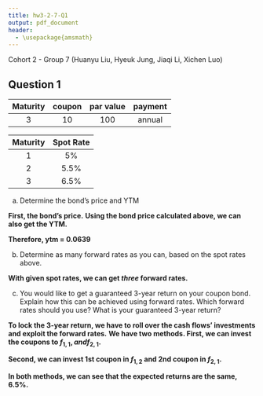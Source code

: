 ```yaml
---
title: hw3-2-7-Q1
output: pdf_document
header:
  - \usepackage{amsmath}
---
```


Cohort 2 - Group 7 (Huanyu Liu, Hyeuk Jung, Jiaqi Li, Xichen Luo)

## Question 1

|Maturity|coupon|par value|payment|
|:------:|:----:|:-------:|:-----:|
|3       |10    |100      |annual |

|Maturity|Spot Rate|
|:------:|:-------:|
|1       |5%       |
|2       |5.5%     |
|3       |6.5%     |

(a) Determine the bond's price and YTM

**First, the bond's price.**
\begin{align*}
price &= \frac{10}{1.05} + \frac{10}{1.055^2} + \frac{110}{1.065^3} \\
      &= 109.5717 \\
\end{align*}
**Using the bond price calculated above, we can also get the YTM.** 
\begin{align*}
109.5717 &= \frac{10}{1 + ytm} + \frac{10}{(1+ytm)^2} + \frac{110}{(1+ytm)^3} \\
\end{align*}

**Therefore, ytm = 0.0639**
\vspace{\baselineskip}

(b) Determine as many forward rates as you can, based on the spot rates above.

**With given spot rates, we can get _three_ forward rates.**

\begin{align*}
f_{1,1} &= \frac{1.055^2}{1.05} - 1 = 0.06 \\
f_{1,2} &= \sqrt{\frac{1.065^3}{1.05}} - 1 = 0.0726 \\
f_{2,1} &= \frac{1.065^3}{1.055^2} - 1 = 0.0852 \\
\end{align*}
\vspace{\baselineskip}

(c) You would like to get a guaranteed 3-year return on your coupon bond. Explain how this can be achieved using forward rates. Which forward rates should you use? What is your guaranteed 3-year return?

**To lock the 3-year return, we have to roll over the cash flows' investments and exploit the forward rates.**
**We have two methods. First, we can invest the coupons to $f_{1,1}, and f_{2,1}$.**
\begin{align*}
future price &= 10\times(1+f_{1,1})\times(1+f_{2,1}) + 10\times(1+f_{2,1}) + 110 \\
             &= 10 \times 1.06 \times 1.0852 + 10 \times 1.0852 + 110 \\
             &= 132.36 \\
return &= \sqrt[3]{\frac{132.36}{109.5717}} - 1\\
       &= 0.065\\
\end{align*}

**Second, we can invest 1st coupon in $f_{1,2}$ and 2nd coupon in $f_{2,1}.$**
\begin{align*}
future price &= 10\times(1+f_{1,2})^2 + 10\times(1+f_{2,1}) + 110 \\
             &= 10 \times 1.0726^2 + 10 \times 1.0852 + 110 \\
             &= 132.36 \\
return &= \sqrt[3]{\frac{132.36}{109.5717}} - 1\\
       &= 0.065\\
\end{align*}

**In both methods, we can see that the expected returns are the same, 6.5%.**